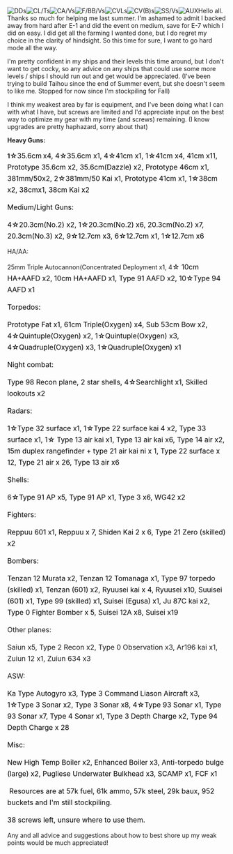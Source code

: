 [[File:QCDDF15.png|thumb|DDs]][[File:QCCLF15.png|thumb|CL/Ts]][[File:QCCAF15.png|thumb|CA/Vs]][[File:QCBBF15.png|thumb|F/BB/Vs]][[File:QCCVLF15.png|thumb|CVLs]][[File:QCCVB.png|thumb|CV(B)s]][[File:QCSSF15.png|thumb|SS/Vs]][[File:Misc.png|thumb|AUX]]Hello all. Thanks so much for helping me last summer. I'm ashamed to admit I backed away from hard after E-1 and did the event on medium, save for E-7 which I did on easy. I did get all the farming I wanted done, but I do regret my choice in the clarity of hindsight. So this time for sure, I want to go hard mode all the way.

I'm pretty confident in my ships and their levels this time around, but I don't want to get cocky, so any advice on any ships that could use some more levels / ships I should run out and get would be appreciated. (I've been trying to build Taihou since the end of Summer event, but she doesn't seem to like me. Stopped for now since I'm stockpiling for Fall)

I think my weakest area by far is equipment, and I've been doing what I can with what I have, but screws are limited and I'd appreciate input on the best way to optimize my gear with my time (and screws) remaining. (I know upgrades are pretty haphazard, sorry about that)

'''Heavy Guns: '''

'''1'''<span style="color:rgb(0,0,0);font-size:16px;line-height:26px;">☆</span><span style="color:rgb(0,0,0);font-size:16px;line-height:26px;">35.6cm</span>''' '''<span style="color:rgb(0,0,0);font-size:16px;line-height:26px;">x4, </span><span style="color:rgb(0,0,0);font-size:16px;line-height:26px;">4</span><span style="color:rgb(0,0,0);font-size:16px;line-height:26px;">☆</span><span style="color:rgb(0,0,0);font-size:16px;line-height:26px;">35.6cm x1, </span><span style="color:rgb(0,0,0);font-size:16px;line-height:26px;">4</span><span style="color:rgb(0,0,0);font-size:16px;line-height:26px;">☆41cm x1, 1</span><span style="color:rgb(0,0,0);font-size:16px;line-height:26px;">☆41cm x4, 41cm x11, Prototype 35.6cm x2, 35.6cm(Dazzle) x2, Prototype 46cm x1, 381mm/50x2, 2</span><span style="color:rgb(0,0,0);font-size:16px;line-height:26px;">☆</span><span style="color:rgb(0,0,0);font-size:16px;line-height:26px;">381mm/50 Kai x1, Prototype 41cm x1, 1</span><span style="color:rgb(0,0,0);font-size:16px;line-height:26px;">☆38cm x2, 38cmx1, 38cm Kai x2</span>

<span style="color:rgb(0,0,0);font-size:16px;line-height:26px;">Medium/Light Guns:</span>

<span style="color:rgb(0,0,0);font-size:16px;line-height:26px;">4</span><span style="color:rgb(0,0,0);font-size:16px;line-height:26px;">☆20.3cm(No.2) x2, 1</span><span style="color:rgb(0,0,0);font-size:16px;line-height:26px;">☆20.3cm(No.2) x6, 20.3cm(No.2) x7, 20.3cm(No.3) x2, 9</span><span style="color:rgb(0,0,0);font-size:16px;line-height:26px;">☆12.7cm x3, 6</span><span style="color:rgb(0,0,0);font-size:16px;line-height:26px;">☆12.7cm x1, 1</span><span style="color:rgb(0,0,0);font-size:16px;line-height:26px;">☆12.7cm x6</span>

HA/AA:

25mm Triple Autocannon(Concentrated Deployment x1, 4<span style="color:rgb(0,0,0);font-size:16px;line-height:26px;">☆ 10cm HA+AAFD x2, 10cm HA+AAFD x1, Type 91 AAFD x2, 10</span><span style="color:rgb(0,0,0);font-size:16px;line-height:26px;">☆Type 94 AAFD x1</span>

<span style="color:rgb(0,0,0);font-size:16px;line-height:26px;">Torpedos:</span>

<span style="color:rgb(0,0,0);font-size:16px;line-height:26px;">Prototype Fat x1, 61cm Triple(Oxygen) x4, Sub 53cm Bow x2, 4</span><span style="color:rgb(0,0,0);font-size:16px;line-height:26px;">☆Quintuple(Oxygen) x2, 1</span><span style="color:rgb(0,0,0);font-size:16px;line-height:26px;">☆Quintuple(Oxygen) x3, 4</span><span style="color:rgb(0,0,0);font-size:16px;line-height:26px;">☆Quadruple(Oxygen) x3, 1</span><span style="color:rgb(0,0,0);font-size:16px;line-height:26px;">☆Quadruple(Oxygen) x1</span>

<span style="color:rgb(0,0,0);font-size:16px;line-height:26px;">Night combat:</span>

<span style="color:rgb(0,0,0);font-size:16px;line-height:26px;">Type 98 Recon plane, 2 star shells, 4</span><span style="color:rgb(0,0,0);font-size:16px;line-height:26px;">☆Searchlight x1, Skilled lookouts x2</span>

<span style="color:rgb(0,0,0);font-size:16px;line-height:26px;">Radars:</span>

<span style="color:rgb(0,0,0);font-size:16px;line-height:26px;">1</span><span style="color:rgb(0,0,0);font-size:16px;line-height:26px;">☆</span><span style="color:rgb(0,0,0);font-size:16px;line-height:26px;">Type 32 surface x1, 1</span><span style="color:rgb(0,0,0);font-size:16px;line-height:26px;">☆Type 22 surface kai 4 x2, Type 33 surface x1, 1</span><span style="color:rgb(0,0,0);font-size:16px;line-height:26px;">☆ Type 13 air kai x1, Type 13 air kai x6, Type 14 air x2, 15m duplex rangefinder + type 21 air kai ni x 1, Type 22 surface x 12, Type 21 air x 26, Type 13 air x6</span>

<span style="color:rgb(0,0,0);font-size:16px;line-height:26px;">Shells:</span>

<span style="font-size:16px;line-height:26px;">6</span><span style="color:rgb(0,0,0);font-size:16px;line-height:26px;">☆Type 91 AP x5, Type 91 AP x1, Type 3 x6, WG42 x2</span>

<span style="color:rgb(0,0,0);font-size:16px;line-height:26px;">Fighters:</span>

<span style="color:rgb(0,0,0);font-size:16px;line-height:26px;">Reppuu 601 x1, Reppuu x 7, Shiden Kai 2 x 6, Type 21 Zero (skilled) x2</span>

<span style="color:rgb(0,0,0);font-size:16px;line-height:26px;">Bombers:</span>

<span style="color:rgb(0,0,0);font-size:16px;line-height:26px;">Tenzan 12 Murata x2, Tenzan 12 Tomanaga x1, Type 97 torpedo (skilled) x1, Tenzan (601) x2, Ryuusei kai x 4, Ryuusei x10, Suuisei (601) x1, Type 99 (skilled) x1, Suisei (Egusa) x1, Ju 87C kai x2, Type 0 Fighter Bomber x 5, Suisei 12A x8, Suisei x19</span>

<span style="font-size:16px;line-height:26px;">Other planes:</span>

<span style="font-size:16px;line-height:26px;">Saiun x5, Type 2 Recon x2, Type 0 Observation x3, Ar196 kai x1, Zuiun 12 x1, Zuiun 634 x3</span>

<span style="font-size:16px;line-height:26px;">ASW:</span>

<span style="color:rgb(0,0,0);font-size:16px;line-height:26px;">Ka Type Autogyro x3, Type 3 Command Liason Aircraft x3, 1</span><span style="color:rgb(0,0,0);font-size:16px;line-height:26px;">☆Type 3 Sonar x2, Type 3 Sonar x8, 4</span><span style="color:rgb(0,0,0);font-size:16px;line-height:26px;">☆Type 93 Sonar x1, Type 93 Sonar x7, Type 4 Sonar x1, Type 3 Depth Charge x2, Type 94 Depth Charge x 28</span>

<span style="color:rgb(0,0,0);font-size:16px;line-height:26px;">Misc:</span>

<span style="color:rgb(0,0,0);font-size:16px;line-height:26px;">New High Temp Boiler x2, Enhanced Boiler x3, Anti-torpedo bulge (large) x2, Pugliese Underwater Bulkhead x3, SCAMP x1, FCF x1</span>

<span style="color:rgb(0,0,0);font-size:16px;line-height:26px;"> Resources are at 57k fuel, 61k ammo, 57k steel, 29k baux, 952 buckets and I'm still stockpiling.</span>

<span style="color:rgb(0,0,0);font-size:16px;line-height:26px;">38 screws left, unsure where to use them.</span>

Any and all advice and suggestions about how to best shore up my weak points would be much appreciated!<ac_metadata title="Full Hard"> </ac_metadata>